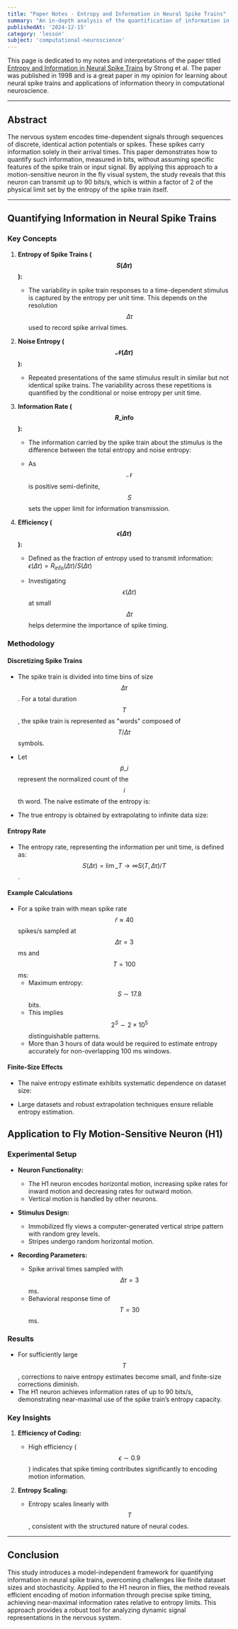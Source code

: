 ```yaml
---
title: "Paper Notes - Entropy and Information in Neural Spike Trains"
summary: "An in-depth analysis of the quantification of information in neural spike trains based on entropy measures."
publishedAt: '2024-12-15'
category: 'lesson'
subject: 'computational-neuroscience'
---
```


This page is dedicated to my notes and interpretations of the paper titled [Entropy and Information in Neural Spike Trains](https://journals.aps.org/prl/abstract/10.1103/PhysRevLett.80.197) by Strong et al. The paper was published in 1998 and is a great paper in my opinion for learning about neural spike trains and applications of information theory in computational neuroscience.

---

## Abstract

The nervous system encodes time-dependent signals through sequences of discrete, identical action potentials or spikes. These spikes carry information solely in their arrival times. This paper demonstrates how to quantify such information, measured in bits, without assuming specific features of the spike train or input signal. By applying this approach to a motion-sensitive neuron in the fly visual system, the study reveals that this neuron can transmit up to 90 bits/s, which is within a factor of 2 of the physical limit set by the entropy of the spike train itself.

---

## Quantifying Information in Neural Spike Trains

### Key Concepts

1. **Entropy of Spike Trains ($$S(\Delta \tau)$$):**

   - The variability in spike train responses to a time-dependent stimulus is captured by the entropy per unit time. This depends on the resolution $$\Delta \tau$$ used to record spike arrival times.

2. **Noise Entropy ($$\mathcal{N}(\Delta \tau)$$):**

   - Repeated presentations of the same stimulus result in similar but not identical spike trains. The variability across these repetitions is quantified by the conditional or noise entropy per unit time.

3. **Information Rate ($$R\_{\text{info}}$$):**

   - The information carried by the spike train about the stimulus is the difference between the total entropy and noise entropy:

   - As $$\mathcal{N}$$ is positive semi-definite, $$S$$ sets the upper limit for information transmission.

4. **Efficiency ($$\epsilon(\Delta \tau)$$):**

   - Defined as the fraction of entropy used to transmit information: $\epsilon(\Delta \tau) = R_{\text{info}}(\Delta \tau) / S(\Delta \tau)$

   - Investigating $$\epsilon(\Delta \tau)$$ at small $$\Delta \tau$$ helps determine the importance of spike timing.

### Methodology

#### Discretizing Spike Trains

- The spike train is divided into time bins of size $$\Delta \tau$$. For a total duration $$T$$, the spike train is represented as "words" composed of $$T / \Delta \tau$$ symbols.

- Let $$\tilde{p}\_i$$ represent the normalized count of the $$i$$th word. The naive estimate of the entropy is:

- The true entropy is obtained by extrapolating to infinite data size:

#### Entropy Rate

- The entropy rate, representing the information per unit time, is defined as: $$S(\Delta \tau) = \lim\_{T\to\infty} S(T, \Delta\tau)/ T$$.

#### Example Calculations

- For a spike train with mean spike rate $$\tilde{r} \approx 40$$ spikes/s sampled at $$\Delta \tau = 3$$ ms and $$T = 100$$ ms:
  - Maximum entropy: $$S \sim 17.8$$ bits.
  - This implies $$2^{S} \sim 2 \times 10^5$$ distinguishable patterns.
  - More than 3 hours of data would be required to estimate entropy accurately for non-overlapping 100 ms windows.

#### Finite-Size Effects

- The naive entropy estimate exhibits systematic dependence on dataset size:

- Large datasets and robust extrapolation techniques ensure reliable entropy estimation.

## Application to Fly Motion-Sensitive Neuron (H1)

### Experimental Setup

- **Neuron Functionality:**

  - The H1 neuron encodes horizontal motion, increasing spike rates for inward motion and decreasing rates for outward motion.
  - Vertical motion is handled by other neurons.

- **Stimulus Design:**

  - Immobilized fly views a computer-generated vertical stripe pattern with random grey levels.
  - Stripes undergo random horizontal motion.

- **Recording Parameters:**

  - Spike arrival times sampled with $$\Delta \tau = 3$$ ms.
  - Behavioral response time of $$T = 30$$ ms.

### Results

- For sufficiently large $$T$$, corrections to naive entropy estimates become small, and finite-size corrections diminish.
- The H1 neuron achieves information rates of up to 90 bits/s, demonstrating near-maximal use of the spike train’s entropy capacity.

### Key Insights

1. **Efficiency of Coding:**

   - High efficiency ($$\epsilon \sim 0.9$$) indicates that spike timing contributes significantly to encoding motion information.

2. **Entropy Scaling:**

   - Entropy scales linearly with $$T$$, consistent with the structured nature of neural codes.

---

## Conclusion

This study introduces a model-independent framework for quantifying information in neural spike trains, overcoming challenges like finite dataset sizes and stochasticity. Applied to the H1 neuron in flies, the method reveals efficient encoding of motion information through precise spike timing, achieving near-maximal information rates relative to entropy limits. This approach provides a robust tool for analyzing dynamic signal representations in the nervous system.


